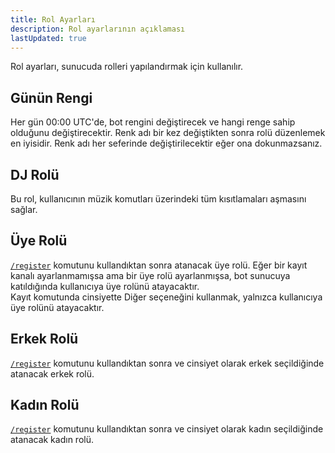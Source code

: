 ```yaml
---
title: Rol Ayarları
description: Rol ayarlarının açıklaması
lastUpdated: true
---
```

Rol ayarları, sunucuda rolleri yapılandırmak için kullanılır.

## Günün Rengi
Her gün 00:00 UTC'de, bot rengini değiştirecek ve hangi renge sahip olduğunu değiştirecektir.
Renk adı bir kez değiştikten sonra rolü düzenlemek en iyisidir. Renk adı her seferinde değiştirilecektir eğer ona dokunmazsanız.

## DJ Rolü
Bu rol, kullanıcının müzik komutları üzerindeki tüm kısıtlamaları aşmasını sağlar.

## Üye Rolü
[`/register`](/commands/register) komutunu kullandıktan sonra atanacak üye rolü.
Eğer bir kayıt kanalı ayarlanmamışsa ama bir üye rolü ayarlanmışsa, bot sunucuya katıldığında kullanıcıya üye rolünü atayacaktır. <br />
Kayıt komutunda cinsiyette Diğer seçeneğini kullanmak, yalnızca kullanıcıya üye rolünü atayacaktır.

## Erkek Rolü
[`/register`](/commands/register) komutunu kullandıktan sonra ve cinsiyet olarak erkek seçildiğinde atanacak erkek rolü.

## Kadın Rolü
[`/register`](/commands/register) komutunu kullandıktan sonra ve cinsiyet olarak kadın seçildiğinde atanacak kadın rolü.
